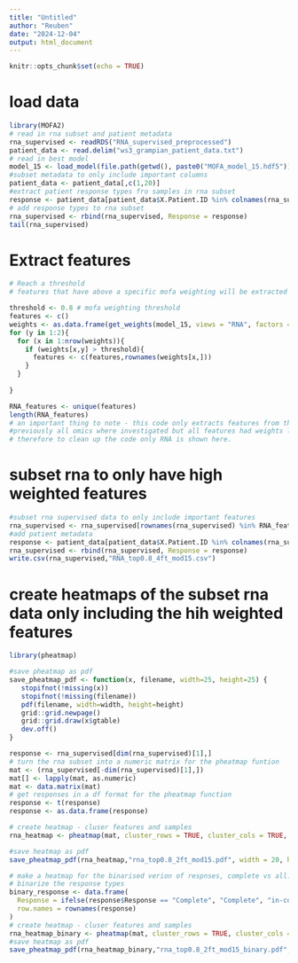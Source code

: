 ---
title: "Untitled"
author: "Reuben"
date: "2024-12-04"
output: html_document
---

```{r setup, include=FALSE}
knitr::opts_chunk$set(echo = TRUE)
```

# load data 
```{r}
library(MOFA2)
# read in rna subset and patient metadata
rna_supervised <- readRDS("RNA_supervised_preprocessed")
patient_data <- read.delim("ws3_grampian_patient_data.txt")
# read in best model
model_15 <- load_model(file.path(getwd(), paste0("MOFA_model_15.hdf5")))
#subset metadata to only include important columns
patient_data <- patient_data[,c(1,20)]
#extract patient response types fro samples in rna subset
response <- patient_data[patient_data$X.Patient.ID %in% colnames(rna_supervised),2]
# add response types to rna subset
rna_supervised <- rbind(rna_supervised, Response = response)
tail(rna_supervised)
```

# Extract features
```{r}
# Reach a threshold 
# features that have above a specific mofa weighting will be extracted

threshold <- 0.8 # mofa weighting threshold
features <- c()
weights <- as.data.frame(get_weights(model_15, views = "RNA", factors = c(2,4,5,12), abs = TRUE)) # only loo at important factors
for (y in 1:2){
  for (x in 1:nrow(weights)){
    if (weights[x,y] > threshold){
      features <- c(features,rownames(weights[x,]))
    }
  }
  
}

RNA_features <- unique(features)
length(RNA_features)
# an important thing to note - this code only extracts features from the RNA omics type, howvwer,
#previously all omics where investigated but all features had weights lower than the set threshold in the important factors
# therefore to clean up the code only RNA is shown here.
```

# subset rna to only have high weighted features
```{r}
#subset rna supervised data to only include important features
rna_supervised <- rna_supervised[rownames(rna_supervised) %in% RNA_features,]
#add patient metadata
response <- patient_data[patient_data$X.Patient.ID %in% colnames(rna_supervised),2]
rna_supervised <- rbind(rna_supervised, Response = response)
write.csv(rna_supervised,"RNA_top0.8_4ft_mod15.csv")
```

# create heatmaps of the subset rna data only including the hih weighted features
```{r}
library(pheatmap)

#save pheatmap as pdf
save_pheatmap_pdf <- function(x, filename, width=25, height=25) {
   stopifnot(!missing(x))
   stopifnot(!missing(filename))
   pdf(filename, width=width, height=height)
   grid::grid.newpage()
   grid::grid.draw(x$gtable)
   dev.off()
}

response <- rna_supervised[dim(rna_supervised)[1],]
# turn the rna subset into a numeric matrix for the pheatmap funtion
mat <- (rna_supervised[-dim(rna_supervised)[1],])
mat[] <- lapply(mat, as.numeric)
mat <- data.matrix(mat)
# get responses in a df format for the pheatmap function
response <- t(response)
response <- as.data.frame(response)

# create heatmap - cluser features and samples
rna_heatmap <- pheatmap(mat, cluster_rows = TRUE, cluster_cols = TRUE, annotation_col = response, cellwidth = 10, cellheight = 10)

#save heatmap as pdf
save_pheatmap_pdf(rna_heatmap,"rna_top0.8_2ft_mod15.pdf", width = 20, height = 20)

# make a heatmap for the binarised verion of respnses, complete vs all.
# binarize the response types
binary_response <- data.frame(
  Response = ifelse(response$Response == "Complete", "Complete", "in-complete"),
  row.names = rownames(response)
)
# create heatmap - cluser features and samples
rna_heatmap_binary <- pheatmap(mat, cluster_rows = TRUE, cluster_cols = TRUE, annotation_col = binary_response, cellwidth = 10, cellheight = 10)
#save heatmap as pdf
save_pheatmap_pdf(rna_heatmap_binary,"rna_top0.8_2ft_mod15_binary.pdf", width = 20, height = 20)
```